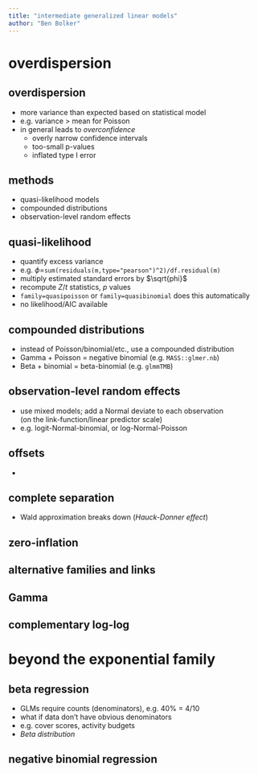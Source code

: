 ```yaml
---
title: "intermediate generalized linear models"
author: "Ben Bolker"
---
```


# overdispersion

## overdispersion

- more variance than expected based on statistical model
- e.g. variance > mean for Poisson
- in general leads to *overconfidence*
    - overly narrow confidence intervals
    - too-small p-values
	- inflated type I error

## methods

- quasi-likelihood models
- compounded distributions
- observation-level random effects


## quasi-likelihood

- quantify excess variance
- e.g. $\phi$=`sum(residuals(m,type="pearson")^2)/df.residual(m)`
- multiply estimated standard errors by $\sqrt{phi}$
- recompute $Z$/$t$ statistics, $p$ values
- `family=quasipoisson` or `family=quasibinomial` does this automatically
- no likelihood/AIC available

## compounded distributions

- instead of Poisson/binomial/etc., use a compounded distribution
- Gamma + Poisson = negative binomial (e.g. `MASS::glmer.nb`)
- Beta + binomial = beta-binomial (e.g. `glmmTMB`)

## observation-level random effects

- use mixed models; add a Normal deviate to each observation  
(on the link-function/linear predictor scale)
- e.g. logit-Normal-binomial, or log-Normal-Poisson

## offsets

- 

## complete separation

- Wald approximation breaks down (*Hauck-Donner effect*)

## zero-inflation


## alternative families and links

## Gamma

## complementary log-log

# beyond the exponential family

## beta regression

- GLMs require counts (denominators), e.g. 40% = 4/10
- what if data don't have obvious denominators
- e.g. cover scores, activity budgets
- *Beta distribution*

## negative binomial regression

